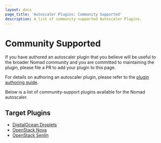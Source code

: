 ```yaml
---
layout: docs
page_title: 'Autoscaler Plugins: Community Supported'
description: A list of community-supported Autoscaler Plugins.
---
```


# Community Supported

If you have authored an autoscaler plugin that you believe will be useful to
the broader Nomad community and you are committed to maintaining the plugin,
please file a PR to add your plugin to this page.

For details on authoring an autoscaler plugin, please refer to the [plugin
authoring guide][plugin_guide].

Below is a list of community-support plugins available for the Nomad autoscaler.

## Target Plugins

- [DigitalOcean Droplets][do-droplets]
- [OpenStack Nova][os-nova]
- [OpenStack Senlin][senlin]

[plugin_guide]: /docs/autoscaling/internals/plugins

[senlin]: https://github.com/dkt26111/nomad-senlin-autoscaler

[do-droplets]: https://github.com/jsiebens/nomad-droplets-autoscaler

[os-nova]: https://github.com/jorgemarey/nomad-nova-autoscaler
